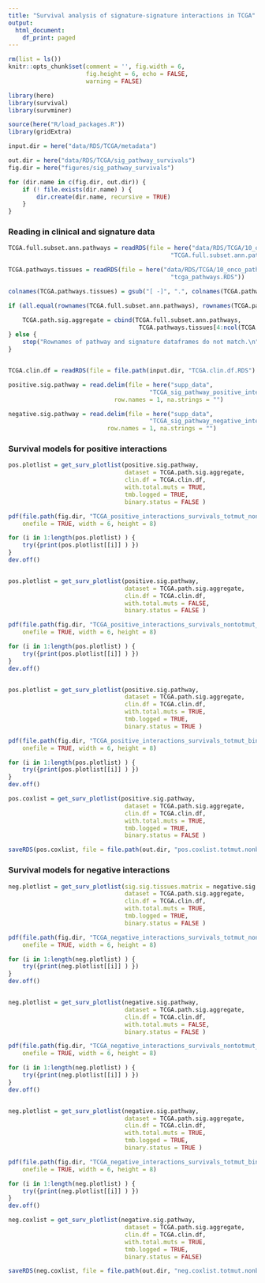 ```yaml
---
title: "Survival analysis of signature-signature interactions in TCGA"
output: 
  html_document:
    df_print: paged
---
```


```r
rm(list = ls())
knitr::opts_chunk$set(comment = '', fig.width = 6, 
                      fig.height = 6, echo = FALSE, 
                      warning = FALSE)
```

```r
library(here)
library(survival)
library(survminer)

source(here("R/load_packages.R"))
library(gridExtra)

input.dir = here("data/RDS/TCGA/metadata")

out.dir = here("data/RDS/TCGA/sig_pathway_survivals")
fig.dir = here("figures/sig_pathway_survivals")

for (dir.name in c(fig.dir, out.dir)) {
    if (! file.exists(dir.name) ) {
        dir.create(dir.name, recursive = TRUE)
    }
}
```

### Reading in clinical and signature data

```r
TCGA.full.subset.ann.pathways = readRDS(file = here("data/RDS/TCGA/10_onco_pathways",
                                              "TCGA.full.subset.ann.pathways.RDS"))

TCGA.pathways.tissues = readRDS(file = here("data/RDS/TCGA/10_onco_pathways",
                                              "tcga_pathways.RDS"))

colnames(TCGA.pathways.tissues) = gsub("[ -]", ".", colnames(TCGA.pathways.tissues))

if (all.equal(rownames(TCGA.full.subset.ann.pathways), rownames(TCGA.pathways.tissues))) {

    TCGA.path.sig.aggregate = cbind(TCGA.full.subset.ann.pathways, 
                                     TCGA.pathways.tissues[4:ncol(TCGA.pathways.tissues)])
} else {
    stop("Rownames of pathway and signature dataframes do not match.\n")
}


TCGA.clin.df = readRDS(file = file.path(input.dir, "TCGA.clin.df.RDS") )

positive.sig.pathway = read.delim(file = here("supp_data", 
                                        "TCGA_sig_pathway_positive_interaction_tissue_summaries.tsv"),
                              row.names = 1, na.strings = "")

negative.sig.pathway = read.delim(file = here("supp_data", 
                                        "TCGA_sig_pathway_negative_interaction_tissue_summaries.tsv"),
                            row.names = 1, na.strings = "")
```


### Survival models for positive interactions

```r
pos.plotlist = get_surv_plotlist(positive.sig.pathway, 
                                 dataset = TCGA.path.sig.aggregate,
                                 clin.df = TCGA.clin.df,
                                 with.total.muts = TRUE, 
                                 tmb.logged = TRUE,
                                 binary.status = FALSE )

pdf(file.path(fig.dir, "TCGA_positive_interactions_survivals_totmut_nonbinary.pdf"),
    onefile = TRUE, width = 6, height = 8)

for (i in 1:length(pos.plotlist) ) {
    try({print(pos.plotlist[[i]] ) })
}
dev.off()


pos.plotlist = get_surv_plotlist(positive.sig.pathway, 
                                 dataset = TCGA.path.sig.aggregate,
                                 clin.df = TCGA.clin.df,
                                 with.total.muts = FALSE, 
                                 binary.status = FALSE )

pdf(file.path(fig.dir, "TCGA_positive_interactions_survivals_nontotmut_nonbinary.pdf"),
    onefile = TRUE, width = 6, height = 8)

for (i in 1:length(pos.plotlist) ) {
    try({print(pos.plotlist[[i]] ) })
}
dev.off()


pos.plotlist = get_surv_plotlist(positive.sig.pathway, 
                                 dataset = TCGA.path.sig.aggregate,
                                 clin.df = TCGA.clin.df,
                                 with.total.muts = TRUE, 
                                 tmb.logged = TRUE,
                                 binary.status = TRUE )

pdf(file.path(fig.dir, "TCGA_positive_interactions_survivals_totmut_binary.pdf"),
    onefile = TRUE, width = 6, height = 8)

for (i in 1:length(pos.plotlist) ) {
    try({print(pos.plotlist[[i]] ) })
}
dev.off()
```
```r
pos.coxlist = get_surv_plotlist(positive.sig.pathway, 
                                 dataset = TCGA.path.sig.aggregate,
                                 clin.df = TCGA.clin.df,
                                 with.total.muts = TRUE, 
                                 tmb.logged = TRUE,
                                 binary.status = FALSE )

saveRDS(pos.coxlist, file = file.path(out.dir, "pos.coxlist.totmut.nonbinary.RDS"))
```


### Survival models for negative interactions

```r
neg.plotlist = get_surv_plotlist(sig.sig.tissues.matrix = negative.sig.pathway, 
                                 dataset = TCGA.path.sig.aggregate,
                                 clin.df = TCGA.clin.df,
                                 with.total.muts = TRUE, 
                                 tmb.logged = TRUE,
                                 binary.status = FALSE )

pdf(file.path(fig.dir, "TCGA_negative_interactions_survivals_totmut_nonbinary.pdf"),
    onefile = TRUE, width = 6, height = 8)

for (i in 1:length(neg.plotlist) ) {
    try({print(neg.plotlist[[i]] ) })
}
dev.off()


neg.plotlist = get_surv_plotlist(negative.sig.pathway, 
                                 dataset = TCGA.path.sig.aggregate,
                                 clin.df = TCGA.clin.df,
                                 with.total.muts = FALSE, 
                                 binary.status = FALSE )

pdf(file.path(fig.dir, "TCGA_negative_interactions_survivals_nontotmut_nonbinary.pdf"),
    onefile = TRUE, width = 6, height = 8)

for (i in 1:length(neg.plotlist) ) {
    try({print(neg.plotlist[[i]] ) })
}
dev.off()


neg.plotlist = get_surv_plotlist(negative.sig.pathway, 
                                 dataset = TCGA.path.sig.aggregate,
                                 clin.df = TCGA.clin.df,
                                 with.total.muts = TRUE, 
                                 tmb.logged = TRUE,
                                 binary.status = TRUE )

pdf(file.path(fig.dir, "TCGA_negative_interactions_survivals_totmut_binary.pdf"),
    onefile = TRUE, width = 6, height = 8)

for (i in 1:length(neg.plotlist) ) {
    try({print(neg.plotlist[[i]] ) })
}
dev.off()
```

```r
neg.coxlist = get_surv_plotlist(negative.sig.pathway, 
                                 dataset = TCGA.path.sig.aggregate,
                                 clin.df = TCGA.clin.df,
                                 with.total.muts = TRUE, 
                                 tmb.logged = TRUE,
                                 binary.status = FALSE)

saveRDS(neg.coxlist, file = file.path(out.dir, "neg.coxlist.totmut.nonbinary.RDS"))
```

